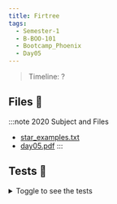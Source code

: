 ```yaml
---
title: Firtree
tags:
  - Semester-1
  - B-BOO-101
  - Bootcamp_Phoenix
  - Day05
---
```

> Timeline: ?


## Files 📂

:::note 2020 Subject and Files
- [star_examples.txt](https://github.com/Studio-17/Epitech-Subjects/raw/main/Semester-1/B-BOO-101/Bootcamp_Phoenix/Day05/star_examples.txt)
- [day05.pdf](https://github.com/Studio-17/Epitech-Subjects/raw/main/Semester-1/B-BOO-101/Bootcamp_Phoenix/Day05/day05.pdf)
:::

## Tests 🤖
<details>
  <summary>Toggle to see the tests</summary>
  <div>
Yo
  </div>
</details>

